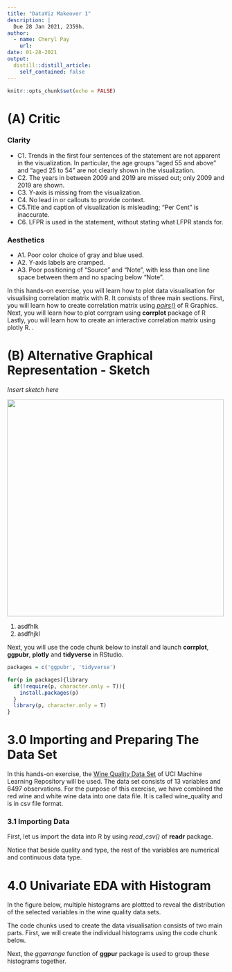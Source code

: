 ```yaml
---
title: "DataViz Makeover 1"
description: |
  Due 28 Jan 2021, 2359h.
author:
  - name: Cheryl Pay
    url: 
date: 01-28-2021
output:
  distill::distill_article:
    self_contained: false
---
```


```r
knitr::opts_chunk$set(echo = FALSE)
```

# (A) Critic

### Clarity

-   C1. Trends in the first four sentences of the statement are not apparent in the visualization. In particular, the age groups "aged 55 and above" and "aged 25 to 54" are not clearly shown in the visualization.
-   C2. The years in between 2009 and 2019 are missed out; only 2009 and 2019 are shown.
-   C3. Y-axis is missing from the visualization.
-   C4. No lead in or callouts to provide context.
-   C5.Title and caption of visualization is misleading; "Per Cent" is inaccurate.
-   C6. LFPR is used in the statement, without stating what LFPR stands for.

### Aesthetics

-   A1. Poor color choice of gray and blue used.
-   A2. Y-axis labels are cramped.
-   A3. Poor positioning of "Source" and "Note", with less than one line space between them and no spacing below "Note".

In this hands-on exercise, you will learn how to plot data visualisation for visualising correlation matrix with R. It consists of three main sections. First, you will learn how to create correlation matrix using [*pairs()*](https://www.rdocumentation.org/packages/graphics/versions/3.6.0/topics/pairs) of R Graphics. Next, you will learn how to plot corrgram using **corrplot** package of R Lastly, you will learn how to create an interactive correlation matrix using plotly R. .

# (B) Alternative Graphical Representation - Sketch

*Insert sketch here*

![](images/01.png){width="500"}

1.  asdfhlk
2.  asdfhjkl

Next, you will use the code chunk below to install and launch **corrplot**, **ggpubr**, **plotly** and **tidyverse** in RStudio.

```r

packages = c('ggpubr', 'tidyverse')

for(p in packages){library
  if(!require(p, character.only = T)){
    install.packages(p)
  }
  library(p, character.only = T)
}
```

# 3.0 Importing and Preparing The Data Set

In this hands-on exercise, the [Wine Quality Data Set](https://archive.ics.uci.edu/ml/datasets/wine+quality) of UCI Machine Learning Repository will be used. The data set consists of 13 variables and 6497 observations. For the purpose of this exercise, we have combined the red wine and white wine data into one data file. It is called wine_quality and is in csv file format.

### 3.1 Importing Data

First, let us import the data into R by using *read_csv()* of **readr** package.

Notice that beside quality and type, the rest of the variables are numerical and continuous data type.

# 4.0 Univariate EDA with Histogram

In the figure below, multiple histograms are plottted to reveal the distribution of the selected variables in the wine quality data sets.

The code chunks used to create the data visualisation consists of two main parts. First, we will create the individual histograms using the code chunk below.

Next, the *ggarrange* function of **ggpur** package is used to group these histograms together.
